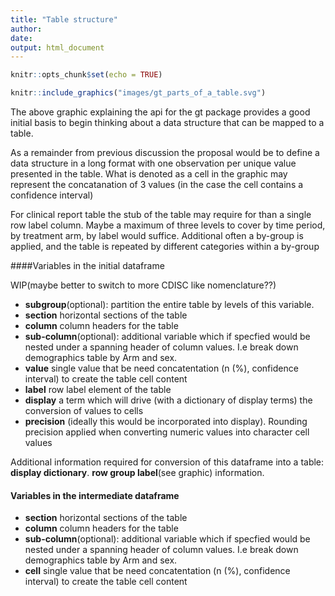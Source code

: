 ```yaml
---
title: "Table structure"
author: 
date: 
output: html_document
---
```


```r
knitr::opts_chunk$set(echo = TRUE)
```

```r
knitr::include_graphics("images/gt_parts_of_a_table.svg")
```

The above graphic explaining the api for the gt package provides a good initial basis to begin thinking about a data structure that can be mapped to a table.

As a remainder from previous discussion the proposal would be to define a data  structure in a long format with one observation per unique value presented in the table. What is denoted as a cell in the graphic may represent the concatanation of 3 values (in the case the cell contains a confidence interval)

For clinical report table the stub of the table may require for than a single row label column. Maybe a maximum of three levels to cover by time period, by treatment arm, by label would suffice. Additional often a by-group is applied, and the table is repeated by different categories within a by-group

####Variables in the initial dataframe

WIP(maybe better to switch to more CDISC like nomenclature??)

* **subgroup**(optional): partition the entire table by levels of this variable.
* **section** horizontal sections of the table
* **column** column headers for the table
* **sub-column**(optional): additional variable which if specfied would be nested under a spanning header of column values. I.e break down demographics table by Arm and sex.
* **value** single value that be need concatentation (n (%), confidence interval) to create the table cell content
* **label** row label element of the table
* **display** a term which will drive (with a dictionary of display terms) the conversion of values to cells
* **precision** (ideally this would be incorporated into display). Rounding precision applied when converting numeric values into character cell values


Additional information required for conversion of this dataframe into a table:
**display dictionary**. 
**row group label**(see graphic) information.

#### Variables in the intermediate dataframe
* **section** horizontal sections of the table
* **column** column headers for the table
* **sub-column**(optional): additional variable which if specfied would be nested under a spanning header of column values. I.e break down demographics table by Arm and sex.
* **cell** single value that be need concatentation (n (%), confidence interval) to create the table cell content




